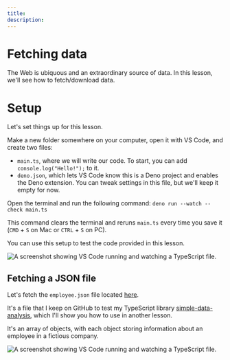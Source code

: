 ```yaml
---
title: 
description: 
---
```


# Fetching data

The Web is ubiquous and an extraordinary source of data. In this lesson, we'll see how to fetch/download data.

# Setup

Let's set things up for this lesson.

Make a new folder somewhere on your computer, open it with VS Code, and create two files:

- `main.ts`, where we will write our code. To start, you can add `console.log("Hello!");` to it.
- `deno.json`, which lets VS Code know this is a Deno project and enables the Deno extension. You can tweak settings in this file, but we'll keep it empty for now.

Open the terminal and run the following command: `deno run --watch --check main.ts`

This command clears the terminal and reruns `main.ts` every time you save it (`CMD` + `S` on Mac or `CTRL` + `S` on PC).

You can use this setup to test the code provided in this lesson.

![A screenshot showing VS Code running and watching a TypeScript file.](/assets/pushing-further/fetch/setup.png)

## Fetching a JSON file

Let's fetch the `employee.json` file located [here](https://raw.githubusercontent.com/nshiab/simple-data-analysis/refs/heads/main/test/data/files/employees.json).

It's a file that I keep on GitHub to test my TypeScript library [simple-data-analysis](https://github.com/nshiab/simple-data-analysis/), which I'll show you how to use in another lesson.

It's an array of objects, with each object storing information about an employee in a fictious company.

![A screenshot showing VS Code running and watching a TypeScript file.](/assets/pushing-further/fetch/setup.png)